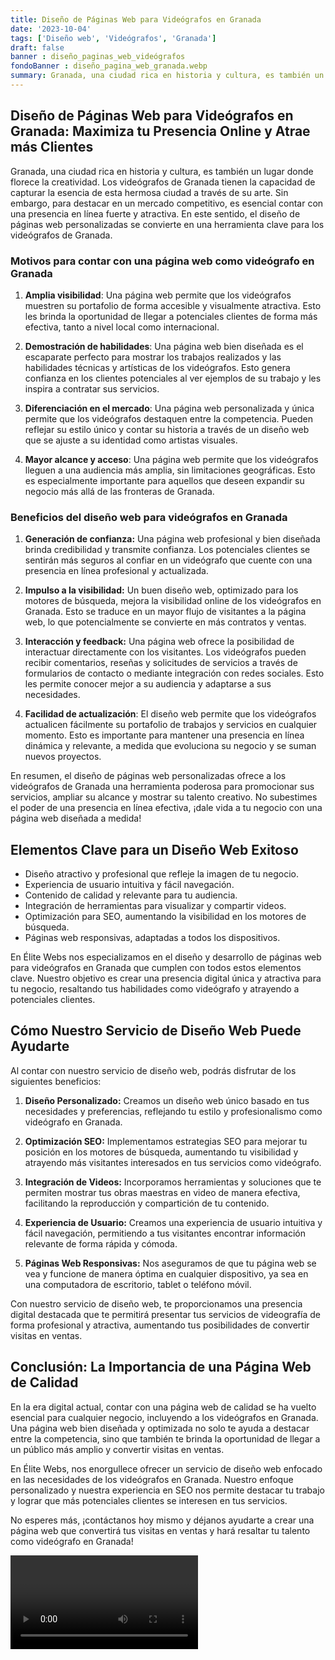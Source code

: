 ```yaml
---
title: Diseño de Páginas Web para Videógrafos en Granada
date: '2023-10-04'
tags: ['Diseño web', 'Videógrafos', 'Granada']
draft: false
banner : diseño_paginas_web_videógrafos
fondoBanner : diseño_pagina_web_granada.webp
summary: Granada, una ciudad rica en historia y cultura, es también un lugar donde florece la creatividad. Los videógrafos de Granada tienen la capacidad de capturar la esencia de esta hermosa ciudad a través de su arte. Sin embargo, para destacar en un mercado competitivo, es esencial contar con una presencia en línea fuerte y atractiva. En este sentido, el diseño de páginas web personalizadas se convierte en una herramienta clave para los videógrafos de Granada.
---
```


## Diseño de Páginas Web para Videógrafos en Granada: Maximiza tu Presencia Online y Atrae más Clientes

Granada, una ciudad rica en historia y cultura, es también un lugar donde florece la creatividad. Los videógrafos de Granada tienen la capacidad de capturar la esencia de esta hermosa ciudad a través de su arte. Sin embargo, para destacar en un mercado competitivo, es esencial contar con una presencia en línea fuerte y atractiva. En este sentido, el diseño de páginas web personalizadas se convierte en una herramienta clave para los videógrafos de Granada.

### Motivos para contar con una página web como videógrafo en Granada

1. **Amplia visibilidad**: Una página web permite que los videógrafos muestren su portafolio de forma accesible y visualmente atractiva. Esto les brinda la oportunidad de llegar a potenciales clientes de forma más efectiva, tanto a nivel local como internacional.

2. **Demostración de habilidades**: Una página web bien diseñada es el escaparate perfecto para mostrar los trabajos realizados y las habilidades técnicas y artísticas de los videógrafos. Esto genera confianza en los clientes potenciales al ver ejemplos de su trabajo y les inspira a contratar sus servicios.

3. **Diferenciación en el mercado**: Una página web personalizada y única permite que los videógrafos destaquen entre la competencia. Pueden reflejar su estilo único y contar su historia a través de un diseño web que se ajuste a su identidad como artistas visuales.

4. **Mayor alcance y acceso**: Una página web permite que los videógrafos lleguen a una audiencia más amplia, sin limitaciones geográficas. Esto es especialmente importante para aquellos que deseen expandir su negocio más allá de las fronteras de Granada.

### Beneficios del diseño web para videógrafos en Granada

1. **Generación de confianza:** Una página web profesional y bien diseñada brinda credibilidad y transmite confianza. Los potenciales clientes se sentirán más seguros al confiar en un videógrafo que cuente con una presencia en línea profesional y actualizada.

2. **Impulso a la visibilidad:** Un buen diseño web, optimizado para los motores de búsqueda, mejora la visibilidad online de los videógrafos en Granada. Esto se traduce en un mayor flujo de visitantes a la página web, lo que potencialmente se convierte en más contratos y ventas.

3. **Interacción y feedback:** Una página web ofrece la posibilidad de interactuar directamente con los visitantes. Los videógrafos pueden recibir comentarios, reseñas y solicitudes de servicios a través de formularios de contacto o mediante integración con redes sociales. Esto les permite conocer mejor a su audiencia y adaptarse a sus necesidades.

4. **Facilidad de actualización**: El diseño web permite que los videógrafos actualicen fácilmente su portafolio de trabajos y servicios en cualquier momento. Esto es importante para mantener una presencia en línea dinámica y relevante, a medida que evoluciona su negocio y se suman nuevos proyectos.

En resumen, el diseño de páginas web personalizadas ofrece a los videógrafos de Granada una herramienta poderosa para promocionar sus servicios, ampliar su alcance y mostrar su talento creativo. No subestimes el poder de una presencia en línea efectiva, ¡dale vida a tu negocio con una página web diseñada a medida!

<GifSeo />

<Cta />

## Elementos Clave para un Diseño Web Exitoso

- Diseño atractivo y profesional que refleje la imagen de tu negocio.
- Experiencia de usuario intuitiva y fácil navegación.
- Contenido de calidad y relevante para tu audiencia.
- Integración de herramientas para visualizar y compartir videos.
- Optimización para SEO, aumentando la visibilidad en los motores de búsqueda.
- Páginas web responsivas, adaptadas a todos los dispositivos.

En Élite Webs nos especializamos en el diseño y desarrollo de páginas web para videógrafos en Granada que cumplen con todos estos elementos clave. Nuestro objetivo es crear una presencia digital única y atractiva para tu negocio, resaltando tus habilidades como videógrafo y atrayendo a potenciales clientes.

## Cómo Nuestro Servicio de Diseño Web Puede Ayudarte

Al contar con nuestro servicio de diseño web, podrás disfrutar de los siguientes beneficios:

1. **Diseño Personalizado:** Creamos un diseño web único basado en tus necesidades y preferencias, reflejando tu estilo y profesionalismo como videógrafo en Granada.

2. **Optimización SEO:** Implementamos estrategias SEO para mejorar tu posición en los motores de búsqueda, aumentando tu visibilidad y atrayendo más visitantes interesados en tus servicios como videógrafo.

3. **Integración de Videos:** Incorporamos herramientas y soluciones que te permiten mostrar tus obras maestras en video de manera efectiva, facilitando la reproducción y compartición de tu contenido.

4. **Experiencia de Usuario:** Creamos una experiencia de usuario intuitiva y fácil navegación, permitiendo a tus visitantes encontrar información relevante de forma rápida y cómoda.

5. **Páginas Web Responsivas:** Nos aseguramos de que tu página web se vea y funcione de manera óptima en cualquier dispositivo, ya sea en una computadora de escritorio, tablet o teléfono móvil.

Con nuestro servicio de diseño web, te proporcionamos una presencia digital destacada que te permitirá presentar tus servicios de videografía de forma profesional y atractiva, aumentando tus posibilidades de convertir visitas en ventas.

## Conclusión: La Importancia de una Página Web de Calidad

En la era digital actual, contar con una página web de calidad se ha vuelto esencial para cualquier negocio, incluyendo a los videógrafos en Granada. Una página web bien diseñada y optimizada no solo te ayuda a destacar entre la competencia, sino que también te brinda la oportunidad de llegar a un público más amplio y convertir visitas en ventas.

En Élite Webs, nos enorgullece ofrecer un servicio de diseño web enfocado en las necesidades de los videógrafos en Granada. Nuestro enfoque personalizado y nuestra experiencia en SEO nos permite destacar tu trabajo y lograr que más potenciales clientes se interesen en tus servicios.

No esperes más, ¡contáctanos hoy mismo y déjanos ayudarte a crear una página web que convertirá tus visitas en ventas y hará resaltar tu talento como videógrafo en Granada!

<Video />

<CtaBot job='Videógrafos' city='Granada'/>

<Gmaps query='Granada+españa+maps' />